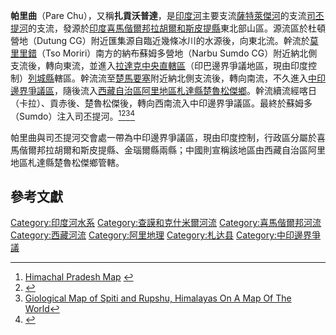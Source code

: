 '''帕里曲'''（Pare Chu），又稱'''扎貢沃普達'''，是[[印度河|印度河]]主要支流[[薩特萊傑河|薩特萊傑河]]的支流[[司丕提河|司丕提河]]的支流，發源於[[印度|印度]][[喜馬偕爾邦|喜馬偕爾邦]][[拉胡爾和斯皮提縣|拉胡爾和斯皮提縣]]東北部山區。源流區於杜頓營地（Dutung CG）附近匯集源自臨近幾條冰川的水源後，向東北流。幹流於[[莫里里錯|莫里里錯]]（Tso Moriri）南方的納布蘇姆多營地（Narbu Sumdo CG）附近納北側支流後，轉向東流，並進入[[拉達克|拉達克]][[中央直轄區|中央直轄區]]（印巴邊界爭議地區，現由印度控制）[[列城縣|列城縣]]轄區。幹流流至[[楚馬要塞|楚馬要塞]]附近納北側支流後，轉向南流，不久進入[[中印邊界問題|中印邊界爭議區]]，隨後流入[[西藏自治區|西藏自治區]][[阿里地區|阿里地區]][[札達縣|札達縣]][[楚魯松傑鄉|楚魯松傑鄉]]。幹流續流經喀日（卡拉）、貢赤後、楚魯松傑後，轉向西南流入中印邊界爭議區。最終於蘇姆多（Sumdo）注入司丕提河。<ref>[http://www.potala-himalaya.com/sitebuildercontent/sitebuilderpictures/map.of.himachal.pradesh.jpg Himachal Pradesh Map] {{webarchive|url=https://web.archive.org/web/20150924080517/http://www.potala-himalaya.com/sitebuildercontent/sitebuilderpictures/map.of.himachal.pradesh.jpg |date=2015-09-24 }}</ref><ref>{{Cite web |url=http://blankonthemap.free.fr/3_geographie/31_cartographie/312_cartes_us/pic-us/carte-map-f5_spiti_est.jpg |title=Blank on the Map |access-date=2015-02-21 |archive-date=2007-02-05 |archive-url=https://web.archive.org/web/20070205004931/http://blankonthemap.free.fr/3_geographie/31_cartographie/312_cartes_us/pic-us/carte-map-f5_spiti_est.jpg }}</ref><ref>[http://www.google.com.tw/imgres?imgurl=http://pahar.in/mountains/Maps--Primary/Himalaya/Geography%252520of%252520Himalayas--Charts%252520from%2525201933/XLIII%252520Geological%252520Map%252520of%252520Spiti%252520and%252520Rupshu.jpg&imgrefurl=http://www.artofanderson.com/himalayas-on-a-map-of-the-world/&h=3678&w=2646&tbnid=k2woV81n4qeV-M:&zoom=1&docid=X-1yBAsE_ObbCM&itg=1&hl=zh-TW&ei=YV3oVNnQAqfEmAWwzoLYCQ&tbm=isch&ved=0CC8QMygRMBE Giological Map of Spiti and Rupshu, Himalayas On A Map Of The World]</ref><ref>{{Cite web |url=http://www.onegreen.net/maps/Upload_maps/200812/20081227105038522.jpg |title=札達縣地圖，綠色第一站 |access-date=2015-02-21 |archive-date=2015-02-21 |archive-url=https://web.archive.org/web/20150221131434/http://www.onegreen.net/maps/Upload_maps/200812/20081227105038522.jpg |dead-url=no }}</ref>

帕里曲與司丕提河交會處一帶為中印邊界爭議區，現由印度控制，行政區分屬於喜馬偕爾邦拉胡爾和斯皮提縣、金瑙爾縣兩縣；中國則宣稱該地區由西藏自治區阿里地區札達縣楚魯松傑鄉管轄。

==參考文獻==
{{reflist}}

{{西南边境诸河}}

[[Category:印度河水系|Category:印度河水系]]
[[Category:查謨和克什米爾河流|Category:查謨和克什米爾河流]]
[[Category:喜馬偕爾邦河流|Category:喜馬偕爾邦河流]]
[[Category:西藏河流|Category:西藏河流]]
[[Category:阿里地理|Category:阿里地理]]
[[Category:札达县|Category:札达县]]
[[Category:中印邊界爭議|Category:中印邊界爭議]]